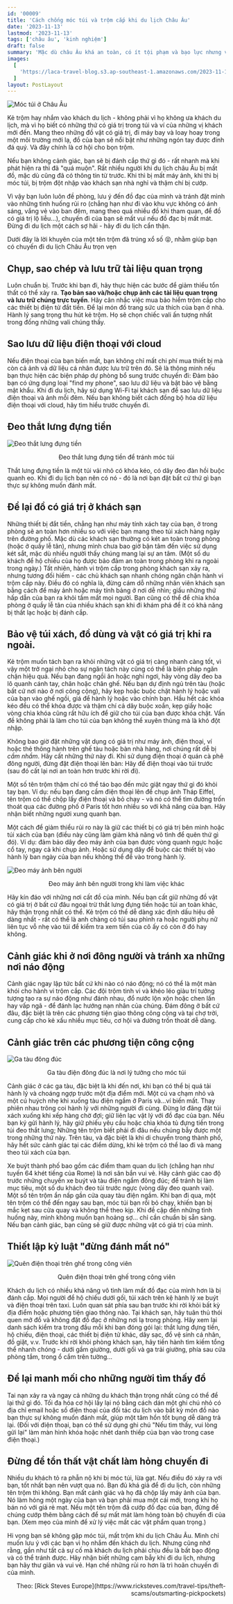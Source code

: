 ```yaml
---
id: '00009'
title: 'Cách chống móc túi và trộm cắp khi du lịch Châu Âu'
date: '2023-11-13'
lastmod: '2023-11-13'
tags: ['châu âu', 'kinh nghiệm']
draft: false
summary: 'Mặc dù châu Âu khá an toàn, có ít tội phạm và bạo lực nhưng vẫn có một số vụ giật ví nhỏ, móc túi, giật điện thoại và lừa đảo khách du lịch - đặc biệt là ở những nơi tập trung khách du lịch. Cùng mình điểm qua cách phòng chống'
images:
  [
    'https://laca-travel-blog.s3.ap-southeast-1.amazonaws.com/2023-11-12-chong-lai-nan-moc-tui-trom-cap-khi-du-lich-chau-au/moc-tui.jpg',
  ]
layout: PostLayout
---
```


![Móc túi ở Châu Âu](https://laca-travel-blog.s3.ap-southeast-1.amazonaws.com/2023-11-12-chong-lai-nan-moc-tui-trom-cap-khi-du-lich-chau-au/moc-tui.jpg)

<TOCInline toc={props.toc} asDisclosure toHeading={3} />

Kẻ trộm hay nhắm vào khách du lịch - không phải vì họ không ưa khách du lịch, mà vì họ biết có những thứ có giá trị trong túi và ví của những vị khách mới đến. Mang theo những đồ vật có giá trị, đi máy bay và loay hoay trong một môi trường mới lạ, đồ của bạn sẽ nổi bật như những ngón tay được đính đá quý. Và đây chính là cơ hội cho bọn trộm.

Nếu bạn không cảnh giác, bạn sẽ bị đánh cắp thứ gì đó - rất nhanh mà khi phát hiện ra thì đã "quá muộn". Rất nhiều người khi du lịch châu Âu bị mất đồ, mặc dù cũng đã có thông tin từ trước. Khi thì bị mất máy ảnh, khi thì bị móc túi, bị trộm đột nhập vào khách sạn nhà nghỉ và thậm chí bị cướp.

Vì vậy bạn luôn luôn đề phòng, lưu ý đến đồ đạc của mình và tránh đặt mình vào những tình huống rủi ro (chẳng hạn như đi vào khu vực không có ánh sáng, vắng vẻ vào ban đêm, mang theo quá nhiều đồ khi tham quan, để đồ có giá trị lộ liễu...), chuyến đi của bạn sẽ mất vui nếu đồ đạc bị mất mát. Đừng đi du lịch một cách sợ hãi - hãy đi du lịch cẩn thận.

Dưới đây là lời khuyên của một tên trộm đã trúng xổ số 😝, nhằm giúp bạn có chuyến đi du lịch Châu Âu trọn vẹn

## Chụp, sao chép và lưu trữ tài liệu quan trọng

Luôn chuẩn bị. Trước khi bạn đi, hãy thực hiện các bước để giảm thiểu tổn thất có thể xảy ra. **Tạo bản sao và/hoặc chụp ảnh các tài liệu quan trọng và lưu trữ chúng trực tuyến**. Hãy cân nhắc việc mua bảo hiểm trộm cắp cho các thiết bị điện tử đắt tiền. Để lại món đồ trang sức ưa thích của bạn ở nhà. Hành lý sang trọng thu hút kẻ trộm. Họ sẽ chọn chiếc vali ấn tượng nhất trong đống những vali chúng thấy.

## Sao lưu dữ liệu điện thoại với cloud

Nếu điện thoại của bạn biến mất, bạn không chỉ mất chi phí mua thiết bị mà còn cả ảnh và dữ liệu cá nhân được lưu trữ trên đó. Sẽ là thông minh nếu bạn thực hiện các biện pháp dự phòng bổ sung trước chuyến đi: Đảm bảo bạn có ứng dụng loại "find my phone", sao lưu dữ liệu và bật bảo vệ bằng mật khẩu. Khi đi du lịch, hãy sử dụng Wi-Fi tại khách sạn để sao lưu dữ liệu điện thoại và ảnh mỗi đêm. Nếu bạn không biết cách đồng bộ hóa dữ liệu điện thoại với cloud, hãy tìm hiểu trước chuyến đi.

## Đeo thắt lưng đựng tiền

![Đeo thắt lưng đựng tiền](https://laca-travel-blog.s3.ap-southeast-1.amazonaws.com/2023-11-12-chong-lai-nan-moc-tui-trom-cap-khi-du-lich-chau-au/that-lung-dung-tien.jpg 'Đeo thắt lưng đựng tiền')

<p align="center">Đeo thắt lưng đựng tiền để tránh móc túi</p>

Thắt lưng đựng tiền là một túi vải nhỏ có khóa kéo, có dây đeo đàn hồi buộc quanh eo. Khi đi du lịch bạn nên có nó - đó là nơi bạn đặt bất cứ thứ gì bạn thực sự không muốn đánh mất.

## Để lại đồ có giá trị ở khách sạn

Những thiết bị đắt tiền, chẳng hạn như máy tính xách tay của bạn, ở trong phòng sẽ an toàn hơn nhiều so với việc bạn mang theo túi xách hàng ngày trên đường phố. Mặc dù các khách sạn thường có két an toàn trong phòng (hoặc ở quầy lễ tân), nhưng mình chưa bao giờ bận tâm đến việc sử dụng két sắt, mặc dù nhiều người thấy chúng mang lại sự an tâm. (Một số du khách để hộ chiếu của họ được bảo đảm an toàn trong phòng khi ra ngoài trong ngày.) Tất nhiên, hành vi trộm cắp trong phòng khách sạn xảy ra, nhưng tương đối hiếm - các chủ khách sạn nhanh chóng ngăn chặn hành vi trộm cắp này. Điều đó có nghĩa là, đừng cám dỗ những nhân viên khách sạn bằng cách để máy ảnh hoặc máy tính bảng ở nơi dễ nhìn; giấu những thứ hấp dẫn của bạn ra khỏi tầm mắt mọi người. Bạn cũng có thể để chìa khóa phòng ở quầy lễ tân của nhiều khách sạn khi đi khám phá để ít có khả năng bị thất lạc hoặc bị đánh cắp.

## Bảo vệ túi xách, đồ dùng và vật có giá trị khi ra ngoài.

Kẻ trộm muốn tách bạn ra khỏi những vật có giá trị càng nhanh càng tốt, vì vậy một trở ngại nhỏ cho sự ngăn tách này cũng có thể là biện pháp ngăn chặn hiệu quả. Nếu bạn đang ngồi ăn hoặc nghỉ ngơi, hãy vòng dây đeo ba lô quanh cánh tay, chân hoặc chân ghế. Nếu bạn dự định ngủ trên tàu (hoặc bất cứ nơi nào ở nơi công cộng), hãy kẹp hoặc buộc chặt hành lý hoặc vali của bạn vào ghế ngồi, giá để hành lý hoặc vào chính bạn. Hầu hết các khóa kéo đều có thể khóa được và thậm chí cả dây buộc xoắn, kẹp giấy hoặc vòng chìa khóa cũng rất hữu ích để giữ cho túi của bạn được khóa chặt. Vấn đề không phải là làm cho túi của bạn không thể xuyên thủng mà là khó đột nhập.

Không bao giờ đặt những vật dụng có giá trị như máy ảnh, điện thoại, ví hoặc thẻ thông hành trên ghế tàu hoặc bàn nhà hàng, nơi chúng rất dễ bị _cầm nhầm_. Hãy cất những thứ này đi. Khi sử dụng điện thoại ở quán cà phê đông người, đừng đặt điện thoại lên bàn: Hãy để điện thoại vào túi trước (sau đó cất lại nơi an toàn hơn trước khi rời đi).

Một số tên trộm thậm chí có thể táo bạo đến mức giật ngay thứ gì đó khỏi tay bạn. Ví dụ: nếu bạn đang cầm điện thoại lên để chụp ảnh Tháp Eiffel, tên trộm có thể chộp lấy điện thoại và bỏ chạy - và nó có thể tìm đường trốn thoát qua các đường phố ở Paris tốt hơn nhiều so với khả năng của bạn. Hãy nhận biết những người xung quanh bạn.

Một cách để giảm thiểu rủi ro này là giữ các thiết bị có giá trị bên mình hoặc túi xách của bạn (điều này cũng làm giảm khả năng vô tình để quên thứ gì đó). Ví dụ: đảm bảo dây đeo máy ảnh của bạn được vòng quanh ngực hoặc cổ tay, ngay cả khi chụp ảnh. Hoặc sử dụng dây để buộc các thiết bị vào hành lý ban ngày của bạn nếu không thể để vào trong hành lý.

![Đeo máy ảnh bên người](https://laca-travel-blog.s3.ap-southeast-1.amazonaws.com/2023-11-12-chong-lai-nan-moc-tui-trom-cap-khi-du-lich-chau-au/deo-camera-ben-nguoi.webp 'Luôn đeo máy ảnh bên người')

<p align="center">Đeo máy ảnh bên người trong khi làm việc khác</p>

Hãy kín đáo với những nơi cất đồ của mình. Nếu bạn cất giữ những đồ vật có giá trị ở bất cứ đâu ngoại trừ thắt lưng đựng tiền hoặc túi an toàn khác, hãy thận trọng nhất có thể. Kẻ trộm có thể dễ dàng xác định dấu hiệu dễ dàng nhất - rất có thể là anh chàng có túi sau phình ra hoặc người phụ nữ liên tục vỗ nhẹ vào túi để kiểm tra xem tiền của cô ấy có còn ở đó hay không.

## Cảnh giác khi ở nơi đông người và tránh xa những nơi náo động

Cảnh giác ngay lập tức bất cứ khi nào có náo động; nó có thể là một màn khói cho hành vi trộm cắp. Các đội trộm tinh vi và khéo léo giàu trí tưởng tượng tạo ra sự náo động như đánh nhau, đổ nước lộn xộn hoặc chen lấn hay vấp ngã - để đánh lạc hướng nạn nhân của chúng. Đám đông ở bất cứ đâu, đặc biệt là trên các phương tiện giao thông công cộng và tại chợ trời, cung cấp cho kẻ xấu nhiều mục tiêu, cơ hội và đường trốn thoát dễ dàng.

## Cảnh giác trên các phương tiện công cộng

![Ga tàu đông đúc](https://laca-travel-blog.s3.ap-southeast-1.amazonaws.com/2023-11-12-chong-lai-nan-moc-tui-trom-cap-khi-du-lich-chau-au/ga-tau-dien-dong-duc.jpg 'Ga tàu đông đúc')

<p align="center">Ga tàu điện đông đúc là nơi lý tưởng cho móc túi</p>

Cảnh giác ở các ga tàu, đặc biệt là khi đến nơi, khi bạn có thể bị quá tải hành lý và choáng ngợp trước một địa điểm mới. Một cú va chạm nhỏ và một cú huých nhẹ khi xuống tàu điện ngầm ở Paris và...ví biến mất. Thay phiên nhau trông coi hành lý với những người đi cùng. Đừng lơ đãng đặt túi xách xuống khi xếp hàng chờ đợi; giữ liên lạc vật lý với đồ đạc của bạn. Nếu bạn ký gửi hành lý, hãy giữ phiếu yêu cầu hoặc chìa khóa tủ đựng tiền trong túi đeo thắt lưng; Những tên trộm biết phải đi đâu nếu chúng bẫy được một trong những thứ này. Trên tàu, và đặc biệt là khi di chuyển trong thành phố, hãy hết sức cảnh giác tại các điểm dừng, khi kẻ trộm có thể lao đi và mang theo túi xách của bạn.

Xe buýt thành phố bao gồm các điểm tham quan du lịch (chẳng hạn như tuyến 64 khét tiếng của Rome) là nơi săn bắn vui vẻ. Hãy cảnh giác cao độ trước những chuyến xe buýt và tàu điện ngầm đông đúc; để tránh bị làm mục tiêu, một số du khách đeo túi trước ngực (vòng dây đeo quanh vai). Một số tên trộm ẩn nấp gần cửa quay tàu điện ngầm. Khi bạn đi qua, một tên trộm có thể đến ngay sau bạn, móc túi bạn rồi bỏ chạy, khiến bạn bị mắc kẹt sau cửa quay và không thể theo kịp. Khi đề cập đến những tình huống này, mình không muốn bạn hoảng sợ... chỉ cần chuẩn bị sẵn sàng. Nếu bạn cảnh giác, bạn cũng sẽ giữ được những vật có giá trị của mình.

## Thiết lập kỷ luật "đừng đánh mất nó"

![Quên điện thoại trên ghế trong công viên](https://laca-travel-blog.s3.ap-southeast-1.amazonaws.com/2023-11-12-chong-lai-nan-moc-tui-trom-cap-khi-du-lich-chau-au/quen-dien-thoai-tren-ghe-cong-vien.jpg 'Quên điện thoại trên ghế trong công viên')

<p align="center">Quên điện thoại trên ghế trong công viên</p>

Khách du lịch có nhiều khả năng vô tình làm mất đồ đạc của mình hơn là bị đánh cắp. Mọi người để hộ chiếu dưới gối, túi xách trên kệ hành lý xe buýt và điện thoại trên taxi. Luôn quan sát phía sau bạn trước khi rời khỏi bất kỳ địa điểm hoặc phương tiện giao thông nào. Tại khách sạn, hãy tuân thủ thói quen mở đồ và không đặt đồ đạc ở những nơi lạ trong phòng. Hãy xem lại danh sách kiểm tra trong đầu mỗi khi bạn đóng gói lại: thắt lưng đựng tiền, hộ chiếu, điện thoại, các thiết bị điện tử khác, dây sạc, đồ vệ sinh cá nhân, đồ giặt, v.v. Trước khi rời khỏi phòng khách sạn, hãy tiến hành tìm kiếm tổng thể nhanh chóng - dưới gầm giường, dưới gối và ga trải giường, phía sau cửa phòng tắm, trong ổ cắm trên tường...

## Để lại manh mối cho những người tìm thấy đồ

Tai nạn xảy ra và ngay cả những du khách thận trọng nhất cũng có thể để lại thứ gì đó. Tối đa hóa cơ hội lấy lại nó bằng cách dán một ghi chú nhỏ có địa chỉ email hoặc số điện thoại của đối tác du lịch vào bất kỳ món đồ nào bạn thực sự không muốn đánh mất, giúp một tâm hồn tốt bụng dễ dàng trả lại. (Đối với điện thoại, bạn có thể sử dụng ghi chú "Nếu tìm thấy, vui lòng gửi lại" làm màn hình khóa hoặc nhét danh thiếp của bạn vào trong case điện thoại.)

## Đừng để tổn thất vật chất làm hỏng chuyến đi

Nhiều du khách tỏ ra phẫn nộ khi bị móc túi, lừa gạt. Nếu điều đó xảy ra với bạn, tốt nhất bạn nên vượt qua nó. Bạn đủ khá giả để đi du lịch, còn những tên trộm thì không. Bạn mất cảnh giác và họ đã chộp lấy máy ảnh của bạn. Nó làm hỏng một ngày của bạn và bạn phải mua một cái mới, trong khi họ bán nó với giá rẻ mạt. Nếu một tên trộm đã cướp đồ đạc của bạn, đừng để chúng cướp thêm bằng cách để sự mất mát làm hỏng toàn bộ chuyến đi của bạn. (Xem mẹo của mình để xử lý việc mất các vật phẩm quan trọng.)

Hi vọng bạn sẽ không gặp móc túi, mất trộm khi du lịch Châu Âu. Mình chỉ muốn lưu ý với các bạn vì họ nhắm đến khách du lịch. Nhưng cũng nhớ rằng, gần như tất cả sự cố mà khách du lịch phải chịu đều là bất bạo động và có thể tránh được. Hãy nhận biết những cạm bẫy khi đi du lịch, nhưng bạn hãy thư giãn và vui vẻ. Hạn chế những rủi ro hơn là trì hoãn chuyến đi của mình.

<p align="right">
  Theo: [Rick Steves
  Europe](https://www.ricksteves.com/travel-tips/theft-scams/outsmarting-pickpockets)
</p>
